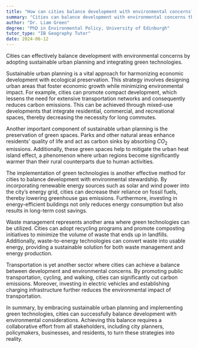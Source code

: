 ```yaml
---
title: "How can cities balance development with environmental concerns?"
summary: "Cities can balance development with environmental concerns through sustainable urban planning and implementing green technologies."
author: "Dr. Liam Green"
degree: "PhD in Environmental Policy, University of Edinburgh"
tutor_type: "IB Geography Tutor"
date: 2024-06-12
---
```


Cities can effectively balance development with environmental concerns by adopting sustainable urban planning and integrating green technologies.

Sustainable urban planning is a vital approach for harmonizing economic development with ecological preservation. This strategy involves designing urban areas that foster economic growth while minimizing environmental impact. For example, cities can promote compact development, which lessens the need for extensive transportation networks and consequently reduces carbon emissions. This can be achieved through mixed-use developments that integrate residential, commercial, and recreational spaces, thereby decreasing the necessity for long commutes.

Another important component of sustainable urban planning is the preservation of green spaces. Parks and other natural areas enhance residents' quality of life and act as carbon sinks by absorbing $CO_2$ emissions. Additionally, these green spaces help to mitigate the urban heat island effect, a phenomenon where urban regions become significantly warmer than their rural counterparts due to human activities.

The implementation of green technologies is another effective method for cities to balance development with environmental stewardship. By incorporating renewable energy sources such as solar and wind power into the city’s energy grid, cities can decrease their reliance on fossil fuels, thereby lowering greenhouse gas emissions. Furthermore, investing in energy-efficient buildings not only reduces energy consumption but also results in long-term cost savings.

Waste management represents another area where green technologies can be utilized. Cities can adopt recycling programs and promote composting initiatives to minimize the volume of waste that ends up in landfills. Additionally, waste-to-energy technologies can convert waste into usable energy, providing a sustainable solution for both waste management and energy production.

Transportation is yet another sector where cities can achieve a balance between development and environmental concerns. By promoting public transportation, cycling, and walking, cities can significantly cut carbon emissions. Moreover, investing in electric vehicles and establishing charging infrastructure further reduces the environmental impact of transportation.

In summary, by embracing sustainable urban planning and implementing green technologies, cities can successfully balance development with environmental considerations. Achieving this balance requires a collaborative effort from all stakeholders, including city planners, policymakers, businesses, and residents, to turn these strategies into reality.
    